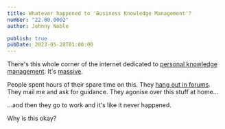 ```yaml
---
title: Whatever happened to 'Business Knowledge Management'?
number: "22.00.0002"
author: Johnny Noble

publish: true
pubDate: 2023-05-28T01:00:00
---
```


There's this whole corner of the internet dedicated to [personal knowledge management](https://en.wikipedia.org/wiki/Personal_knowledge_management). It's [massive](https://duckduckgo.com/?q=personal+knowledge+management).

People spent hours of their spare time on this. They [hang out in forums](https://forum.obsidian.md/search?q=pkm). They mail me and ask for guidance. They agonise over this stuff at home...

...and then they go to work and it's like it never happened.

Why is this okay?
